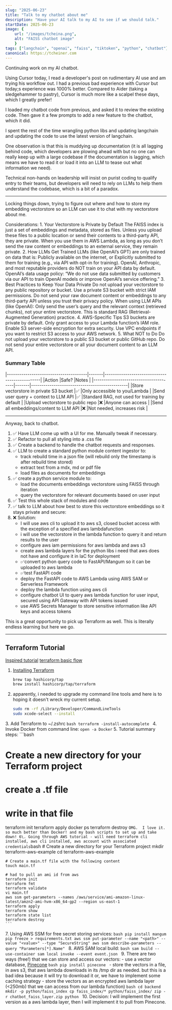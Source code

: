 ```yaml
---
slug: "2025-06-23"
title: "Talk to my chatbot about me"
description: "Have your AI talk to my AI to see if we should talk."
startDate: 2025-06-23
image: {
    url: "/images/tcheina.png",
    alt: "FAISS chatbot image"
    }
tags: ["langchain", "openai", "faiss", "tiktoken", "python", "chatbot"]
canonical: https://tcheiner.com
---
```

Continuing work on my AI chatbot.

Using Cursor today, I read a developer's post on rudimentary AI use and am trying his workflow out.
I had a previous bad experience with Cursor but today;s experience was 1000% better.  Compared to Aider (taking a
sledgehammer to pastry), Cursor is much more like a scalpel these days, which I greatly prefer!

I loaded my chatbot code from previous, and asked it to review the existing code.
Then gave it a few prompts to add a new feature to the chatbot, which it did.

I spent the rest of the time wrangling python libs and updating langchain and updating the code to use the latest
version of langchain.

One observation is that this is muddying up documentation (it is all lagging behind code, which developers are
plowing ahead with but no one can really keep up with a large codebase if the documentation is lagging, which means
we have to read it or load it into an LLM to tease out what information we need).

Technical non-hands on leadership will insist on purist coding to qualify entry to their teams, but developers will
need to rely on LLMs to help them understand the codebase, which is a bit of a paradox.

---

Locking things down, trying to figure out where and how to store my embedding vectorstore so an LLM can use it to
chat with my vectorstore about me.

Considerations:
1\. Your Vectorstore is Private by Default
The FAISS index is just a set of embeddings and metadata, stored as files.
Unless you upload these files to a public location or send their contents to a third-party API, they are private.
When you use them in AWS Lambda, as long as you don’t send the raw content or embeddings to an external service, they remain private.
2\. How LLMs Get Trained
LLMs (like OpenAI’s GPT) are only trained on data that is:
Publicly available on the internet, or
Explicitly submitted to them for training (e.g., via API with opt-in for training).
OpenAI, Anthropic, and most reputable providers do NOT train on your API data by default.
OpenAI’s data usage policy: “We do not use data submitted by customers via our API to train OpenAI models or improve OpenAI’s service offering.”
3\. Best Practices to Keep Your Data Private
Do not upload your vectorstore to any public repository or bucket.
Use a private S3 bucket with strict IAM permissions.
Do not send your raw document content or embeddings to any third-party API unless you trust their privacy policy.
When using LLM APIs (like OpenAI):
Only send the user’s query and the relevant context (retrieved chunks), not your entire vectorstore.
This is standard RAG (Retrieval-Augmented Generation) practice.
4\. AWS-Specific Tips
S3 buckets are private by default. Only grant access to your Lambda function’s IAM role.
Enable S3 server-side encryption for extra security.
Use VPC endpoints if you want to restrict S3 access to your AWS network.
5\. What NOT to Do
Do not upload your vectorstore to a public S3 bucket or public GitHub repo.
Do not send your entire vectorstore or all your document content to an LLM API.

### Summary Table
|---------------------------------------|-------|-----------------------------------------------|
|Action	                                |Safe?	|Notes                                          |
|---------------------------------------|-------|-----------------------------------------------|
|Store vectorstore in private S3 bucket	|✅	    |Only accessible to you/Lambda                  |
|Send user query + context to LLM API	|✅	    |Standard RAG, not used for training by default |
|Upload vectorstore to public repo	    |❌	    |Anyone can access                              |
|Send all embeddings/content to LLM API	|❌	    |Not needed, increases risk                     |

---

Anyway, back to chatbot.
1. ✅ Have LLM come up with a UI for me.  Manually tweak if necessary.
2. ✅ Refactor to pull all styling into a .css file
3. ✅ Create a backend to handle the chatbot requests and responses.
4. ✅ LLM to create a standard python module content ingestor to:
    - track rebuild time in a json file (will rebuild only the timestamp is after rebuild time stored)
    - extract text from a mdx, md or pdf file
    - load files as documents for embeddings
5. ✅ create a python service module to:
    - load the documents embeddings vectorstore using FAISS through iteration
    - query the vectorstore for relevant documents based on user input
6. ✅ Test this whole stack of modules and code
7. ✅ talk to LLM about how best to store this vectorstore embeddings so it stays private and secure:
8. ❌ Solution:
    - I will use aws cli to upload it to aws s3, closed bucket access with the exception of a specified aws lambdafunction
    - i will use the vectorstore in the lambda function to query it and return results to the user
    - configure aws iam permissions for aws lambda and aws s3
    - create aws lambda layers for the python libs i need that aws does not have and configure it in IaC for deployment
    - ✅convert python query code to FastAPI/Mangum so it can be uploaded to aws lambda
    - ✅test FastAPI code
    - deploy the FastAPI code to AWS Lambda using AWS SAM or Serverless Framework
    - deploy the lambda function using aws cli
    - configure chatbot UI to query aws lambda function for user input, secured using API Gateway with API tokens issued
    - use AWS Secrets Manager to store sensitive information like API keys and access tokens

This is a great opportunity to pick up Terraform as well.  This is literally endless learning but here we go.

---

## Terraform Tutorial
[Inspired tutorial](https://medium.com/@mike_tyson_cloud/complete-terraform-tutorial-c43960c014ed)
[terraform basic flow](/images/posts/2025-06-23-terraform-basics.png)
1. [Installing Terraform](https://developer.hashicorp.com/terraform/tutorials/aws-get-started/install-cli)
    ```bash
   brew tap hashicorp/tap
   brew install hashicorp/tap/terraform
    ```
2. apparently, i needed to upgrade my command line tools amd here is to hoping it doesn't wreck my current setup.
    ```bash
    sudo rm -rf /Library/Developer/CommandLineTools
    sudo xcode-select --install
    ```
3\. Add Terraform to ~/.zshrc
    ```bash
    terraform -install-autocomplete
    ```
4\. Invoke Docker from command line: ```open -a Docker```
5\. Tutorial summary steps:
    ```bash
   # Create a new directory for your Terraform project
   # create a .tf file
   # write in that file
   terraform init
   terraform apply
   docker ps
   terraform destroy
    ```
    OMG.  I love it.  so much better than Docker! and my bash scripts to set up and take down!
6\. Going through AWS tutorial
    - will need terraform cli installed, aws cli installed, aws account with associated credentials
    ```bash
    # Create a new directory for your Terraform project
    mkdir terraform-aws-example
    cd terraform-aws-example

    # Create a main.tf file with the following content
    touch main.tf

    # had to pull an ami id from aws
    terraform init
    terraform fmt
    terraform validate
    vi main.tf
    aws ssm get-parameters --names /aws/service/ami-amazon-linux-latest/amzn2-ami-hvm-x86_64-gp2 --region us-east-1
    terraform apply
    terraform show
    terraform state list
    terraform destroy
    ```
7\. Using AWS SSM for free secret storing services:
    ```bash
    pip install mangum
    pip freeze > requirements.txt
    aws ssm put-parameter --name "<path>" --value "<value>" --type "SecureString"
    aws ssm describe-parameters --query "Parameters[*].Name"
    ```
8\. AWS SAM local build:
    ```bash
    sam build --use-container
    sam local invoke --event event.json
    ```
9\. There are two ways (free!) that we can store and access our vectors:
    - use a vector database, [Pinecone](https://www.pinecone.io/)
    ```bash
    pip install pinecone
    ```
    - store the vectors in a file, in aws s3, that aws lambda downloads in its /tmp dir as needed.  but this is a
   bad idea because it will try to download it or, we have to implement some caching strategy
    - store the vectors as an encrypted aws lambda layer (&lt;250mb) that we can access from our lambda function)
    ```bash
    cd backend
    mkdir -p python/faiss_index
    cp faiss_index/* python/faiss_index/
    zip -r chatbot_faiss_layer.zip python
    ```
10\. Decision: I will implement the first version as a aws lambda layer, then I will implement it to pull from Pinecone.

